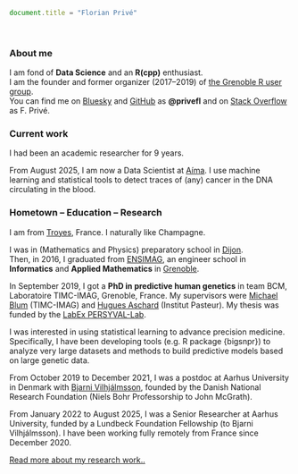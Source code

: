 <!-- Google tag (gtag.js) -->
<script async src="https://www.googletagmanager.com/gtag/js?id=UA-100463316-3"></script>
<script>
  window.dataLayer = window.dataLayer || [];
  function gtag(){dataLayer.push(arguments);}
  gtag('js', new Date());

  gtag('config', 'UA-100463316-3');
</script>

```js
document.title = "Florian Privé"
```

<br>

### About me

I am fond of __Data Science__ and an __R(cpp)__ enthusiast.    
I am the founder and former organizer (2017--2019) of [the Grenoble R user group](https://r-in-grenoble.github.io/).    
You can find me on [Bluesky](https://bsky.app/profile/privefl.bsky.social) and [GitHub](https://github.com/privefl) as **\@privefl** and on [Stack Overflow](https://stackoverflow.com/users/6103040/f-priv%c3%a9) as F. Privé.


### Current work

I had been an academic researcher for 9 years.

From August 2025, I am now a Data Scientist at [Aíma](https://aima-diagnostics.com/). I use machine learning and statistical tools to detect traces of (any) cancer in the DNA circulating in the blood.


### Hometown -- Education -- Research

I am from [Troyes](https://en.wikipedia.org/wiki/Troyes), France. 
I naturally like Champagne.    

I was in (Mathematics and Physics) preparatory school in [Dijon](https://en.wikipedia.org/wiki/Dijon).    
Then, in 2016, I graduated from [ENSIMAG](https://goo.gl/2aDwm1), an engineer school in __Informatics__ and __Applied Mathematics__ in [Grenoble](https://en.wikipedia.org/wiki/Grenoble). 

In September 2019, I got a **PhD in predictive human genetics** in team BCM, Laboratoire TIMC-IMAG, Grenoble, France.
My supervisors were [Michael Blum](https://www.linkedin.com/in/michael-blum-83417b49/) (TIMC-IMAG) and [Hugues Aschard](https://research.pasteur.fr/fr/member/hugues-aschard/) (Institut Pasteur).
My thesis was funded by the [LabEx PERSYVAL-Lab](https://persyval-lab.org/en).

I was interested in using statistical learning to advance precision medicine.
Specifically, I have been developing tools (e.g. R package {bigsnpr}) to analyze very large datasets and methods to build predictive models based on large genetic data.

From October 2019 to December 2021, I was a postdoc at Aarhus University in Denmark with [Bjarni Vilhjálmsson](https://www.linkedin.com/in/bjarni-vilhjalmsson-163a3810/), founded by the Danish National Research Foundation (Niels Bohr Professorship to John McGrath).

From January 2022 to August 2025, I was a Senior Researcher at Aarhus University, funded by a Lundbeck Foundation Fellowship (to Bjarni Vilhjálmsson).
I have been working fully remotely from France since December 2020.

[Read more about my research work..](com.html)